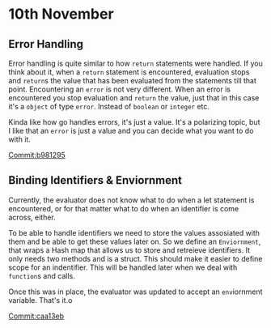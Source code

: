# 10th November

## Error Handling

Error handling is quite similar to how `return` statements were handled. If you think 
about it, when a `return` statement is encountered, evaluation stops and `return`s the value 
that has been evaluated from the statements till that point. Encountering an `error` 
is not very different. When an error is encountered you stop evaluation and `return` 
the value, just that in this case it's a `object` of type `error`. Instead of `boolean` 
or `integer` etc.

Kinda like how go handles errors, it's just a value. It's a polarizing topic, but I like 
that an `error` is just a value and you can decide what you want to do with it.


[Commit:b981295](https://github.com/Cijin/go-interpreter/commit/b9812956002c508fec9fbba3f14921e9be47cafc)


## Binding Identifiers & Enviornment

Currently, the evaluator does not know what to do when a let statement is encountered, 
or for that matter what to do when an identifier is come across, either.

To be able to handle identifiers we need to store the values assosiated with them and 
be able to get these values later on. So we define an `Enviornment`, that wraps a Hash 
map that allows us to store and retreieve identifiers. It only needs two methods and is 
a struct. This should make it easier to define scope for an indentifier. This will be 
handled later when we deal with `function`s and calls.

Once this was in place, the evaluator was updated to accept an `env`iornment variable. That's it.o

[Commit:caa13eb](https://github.com/Cijin/go-interpreter/commit/caa13eba731baaea2ed0f443a455cc7aad719088)
